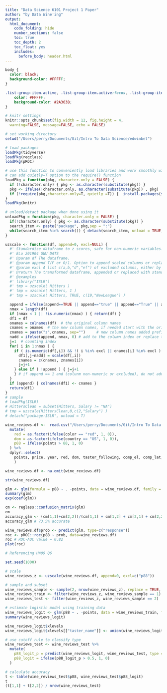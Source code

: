 ```yaml
---
title: "Data Science 6101 Project 1 Paper"
author: "by Data Wine'ing"
output:
  html_document:
    code_folding: hide
    number_sections: false
    toc: true
    toc_depth: 2
    toc_float: yes
    includes: 
      before_body: header.html
---
```


```css

body {
  color: black;
  background-color: #FFFFF;
}

.list-group-item.active, .list-group-item.active:focus, .list-group-item.active:hover {
    color: #FFFFF;
    background-color: #2A363B;
}
```
 
```r
# knitr settings 
knitr::opts_chunk$set(fig.width = 12, fig.height = 4,
  warning=FALSE, message=FALSE, echo = FALSE)

# set working directory 
setwd("/Users/perry/Documents/Git/Intro To Data Science/edwinbet")

# load packages 
loadPkg(tidyverse)
loadPkg(regclass)
loadPkg(pROC)
```

```r
# use this function to conveniently load libraries and work smoothly with knitting
# can add quietly=T option to the require() function
loadPkg = function(pkg, character.only = FALSE) { 
  if (!character.only) { pkg <- as.character(substitute(pkg)) }
  pkg <- ifelse(!character.only, as.character(substitute(pkg)) , pkg)  
  if (!require(pkg,character.only=T, quietly =T)) {  install.packages(substitute(pkg),dep=T); if(!require(pkg,character.only=T)) stop("Package not found") } 
}
loadPkg(knitr)

# unload/detact package when done using it
unloadPkg = function(pkg, character.only = FALSE) { 
  if(!character.only) { pkg <- as.character(substitute(pkg)) } 
  search_item <- paste("package", pkg,sep = ":") 
  while(search_item %in% search()) { detach(search_item, unload = TRUE, character.only = TRUE) } 
}

uzscale <- function(df, append=0, excl=NULL) { 
  #' Standardize dataframe to z scores, safe for non-numeric variables. 
  #' ELo 201904 GWU DATS
  #' @param df The dataframe.
  #' @param append T/F or 0/1. Option to append scaled columns or replace original columns in the dataframe.
  #' @param excl A list c(a,b,"d","ef") of excluded columns, either by their indexes and/or names.
  #' @return The transformed dataframe, appended or replaced with standardized scores. Non-numeric columns will not be appended, or if "replace option" is chosen, the columns will be untouched.
  #' @examples
  #' library("ISLR")
  #' tmp = uzscale( Hitters )
  #' tmp = uzscale( Hitters, 1 )
  #' tmp = uzscale( Hitters, TRUE, c(19,"NewLeague") )

  append = ifelse(append==TRUE || append=="true" || append=="True" || append=="T" || append=="t" || append==1 || append=="1", TRUE, FALSE) # standardize append 
  nmax = length(df)
  if (nmax < 1 || !is.numeric(nmax) ) { return(df) }
  df1 = df
  onames = colnames(df)  # the original column names
  cnames = onames  # the new column names, if needed start with the original ones
  znames = paste("z",cnames, sep="")     # new column names added prefix 'z'. Those are non-numeric will not be used.
  nadd = ifelse(append, nmax, 0) # add to the column index or replace the orig columns
  j=1  # counting index
  for( i in 1:nmax ) {
    if ( is.numeric(df[,i]) && !( i %in% excl || onames[i] %in% excl ) ) { 
      df1[,j+nadd] = scale(df[,i])
      cnames = c(cnames, znames[i])
      j=j+1
    } else if ( !append ) { j=j+1
    } # if append == 1 and (colunm non-numeric or excluded), do not advance j.
  }
  if (append) { colnames(df1) <- cnames }
  return(df1)
}
# sample
# loadPkg(ISLR)
# HittersClean = subset(Hitters, Salary != "NA")
# tmp = uzscale(HittersClean,0,c(2,"Salary") )
# detach("package:ISLR", unload = T)
```

```r

wine_reviews.df <-  read.csv("/Users/perry/Documents/Git/Intro To Data Science/edwinbet/data/wine_reviews.csv") %>%
  mutate(
    red = as.factor(ifelse(color == "red", 1, 0)),
    dom = as.factor(ifelse(country == "US", 1, 0)),
    p88 = ifelse(points > 88, 1, 0)
  ) %>%
  dplyr::select(
    points, price, year, red, dom, taster_following, comp_el, comp_lat, comp_lon, p88, taster_name
    )

wine_reviews.df <- na.omit(wine_reviews.df)

str(wine_reviews.df)

glm <- glm(formula = p88 ~ . -points, data = wine_reviews.df, family = binomial(link="logit"))
summary(glm)
exp(coef(glm))
```

```r
cm <- reglass::confusion_matrix(glm)
cm
accuracy_glm <- (cm[1,1]+cm[2,2])/(cm[1,1] + cm[1,2] + cm[2,1] + cm[2,2])*100
accuracy_glm # 73.5% accurate

wine_reviews.df$prob <- predict(glm, type=c("response"))
roc <- pROC::roc(p88 ~ prob, data=wine_reviews.df)
roc # ROC-AUC value = 0.82
plot(roc) 
```

```r
# Referencing HW09 Q6

set.seed(1000)

# scale 
wine_reviews_z <- uzscale(wine_reviews.df, append=0, excl=c("p88"))

# sample and subset 
wine_reviews_sample <- sample(2, nrow(wine_reviews_z), replace = TRUE, prob = c(0.75, 0.25))
wine_reviews_train <- filter(wine_reviews_z, wine_reviews_sample == 1) 
wine_reviews_test <- filter(wine_reviews_z, wine_reviews_sample == 2)

# estimate logistic model using training data 
wine_reviews_logit <- glm(p88 ~ . -points, data = wine_reviews_train, family = binomial)
summary(wine_reviews_logit)

wine_reviews_logit$xlevels
wine_reviews_logit$xlevels[["taster_name"]] <- union(wine_reviews_logit$xlevels[["taster_name"]], levels(wine_reviews_test$taster_name))

# use cutoff rule to classify type 
wine_reviews_test <- wine_reviews_test %>%
  mutate(
    p88_logit_p = predict(wine_reviews_logit, wine_reviews_test, type = c("response")),
    p88_logit = ifelse(p88_logit_p > 0.5, 1, 0) 
  )

# calculate accuracy
t <- table(wine_reviews_test$p88, wine_reviews_test$p88_logit)
t
(t[1,1] + t[2,2]) / nrow(wine_reviews_test)
```